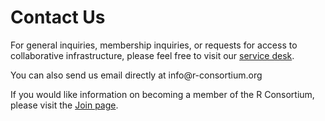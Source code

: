 # Contact Us

For general inquiries, membership inquiries, or requests for access to 
collaborative infrastructure, please feel free to visit our 
[service desk](https://members.r-consortium.org/).

You can also send us email directly at info@r-consortium.org

If you would like information on becoming a member of the R Consortium, 
please visit the [Join page](join.qmd).
